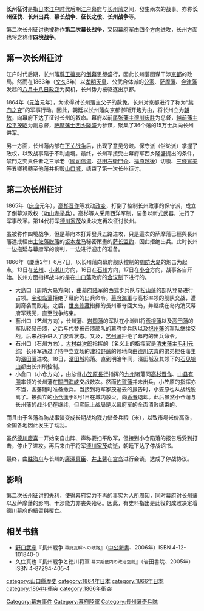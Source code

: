 {{japanese|japanese=長州征討|kana=ちょうしゅうせいとう|romaji=Chōshū-Seitou}}
{{warbox
| battle_name = 長州征討
| campaign = 長州征討
| colour_scheme = background:#ffccaa
| image = 
| caption = 
| conflict = 長州征討
| date = 1864年8月20日－1864年11月21日<br/>1866年6月7日－1866年8月1日
| place = 長州
| result = 長州藩勝利
| combatant1 = [[File:Ichimonjimitsuboshi.svg|20px]] [[長州藩|長州藩]]
| combatant2 =[[File:Flag_of_the_Tokugawa_Shogunate.svg|border]] [[德川幕府|德川幕府]]<br/>[[File:Hoshi_Umebachi_inverted.svg|20px]] [[伊予松山藩|伊予松山藩]]<br/>[[File:Japanese_crest_Tokugawa_Aoi.svg|20px]] [[濱田藩|濱田藩]]<br/>[[File:Japanese_crest_Hikone_Tachibana.svg|20px]] [[彥根藩|彥根藩]]<br/>[[File:Japanese_crest_Sakakibara_Genji_kuruma.svg|20px]] [[高田藩|高田藩]]<br/>[[File:Mon_ogasawara.svg|20px]] [[小仓藩|小仓藩]]<br/>[[File:Tokugawa_family_crest.svg|20px]] [[纪州藩|纪州藩]]<br/>[[File:Maru_juji.svg|20px]] [[薩摩藩|薩摩藩]]<br>（只在第一次參戰）
| commander1 = [[File:Ichimonjimitsuboshi.svg|20px]] [[高杉晋作|高杉晋作]]<br/>[[File:Ichimonjimitsuboshi.svg|20px]] [[世良修藏|世良修藏]]<br/>[[File:Ichimonjimitsuboshi.svg|20px]] [[大村益次郎|大村益次郎]]<br/>[[File:Ichimonjimitsuboshi.svg|20px]] [[山县有朋|山县有朋]]
| commander2 = [[File:Tokugawa_family_crest.svg|20px]] [[德川家茂|德川家茂]]<br/>[[File:Tokugawa_family_crest.svg|20px]] [[德川慶喜|德川慶喜]]
| strength1 = 4000長州藩兵
| strength2 = 150000幕軍及各藩聯軍
| casualties1 = 
| casualties2 = 
}}

'''长州征讨'''是指[[日本|日本]][[江户时代|江户时代]]后期[[江户幕府|江户幕府]]与[[长州藩|长州藩]]之间，發生兩次的战事。亦称'''长州征伐'''、'''长州出兵'''、'''幕长战争'''、'''征长之役'''、'''长州战争'''等。

第二次长州征讨也被称作'''第二次幕长战争'''，又因幕府军由四个方向进攻，长州方面也将之称作'''四境战争'''。

==第一次长州征讨==

江户时代后期，长州藩[[尊王攘夷|尊王攘夷]]的[[倒幕|倒幕]]思想盛行，因此长州藩图谋干涉[[京都|京都]]的政局。然而在1863年（[[文久|文久]]3年）以[[孝明天皇|孝明天皇]]、公武合体派的[[公家|公家]]、[[萨摩藩|萨摩藩]]、[[会津藩|会津藩]]发起的[[八月十八日政变|八月十八日政变]]为契机，长州势力被驱逐出京都。

1864年（[[元治|元治]]元年），为求得对长州藩主父子的赦免，长州对京都进行了称为“[[禁门之变|禁门之变]]”的军事行动。因此，朝廷以长州藩向京都御所开炮为由，将长州立为[[朝敌|朝敌]]，向幕府下达了征讨长州的敕命。幕府以前[[尾张藩|尾张藩主]][[德川庆胜|德川庆胜]]为总督，[[越前藩|越前藩主]][[松平茂昭|松平茂昭]]为副总督，[[萨摩藩|萨摩]][[藩士|藩士]][[西乡隆盛|西乡隆盛]]为参谋，聚集了36个藩的15万士兵向长州进军。

另一方面，长州藩内部在[[下关战争|下关战争]]后，出现了意见分歧。保守派（俗论派）掌握了政权，以致战事陷于不利處境。最终，长州军接受由幕府军西乡隆盛提出的条件，禁門之变責任者之三家老（[[國司親相|國司信濃]]、[[益田兼施|益田右衛門介]]、[[福原元僴|福原越後]]）切腹、[[三條實美|三條實美]]等五卿移轉至他藩并拆毁[[山口城|山口城]]，结束了第一次长州征讨。

==第二次长州征讨==

1865年（[[庆应|庆应]]元年），[[高杉晋作|高杉晋作]]等发动[[政变|政变]]，打倒了控制长州政事的保守派，成立了倒幕派政权（[[功山寺举兵|功山寺举兵]]）。高杉等人采用西洋军制，装备以新式武器，进行了军事改革。第14代将军[[德川家茂|德川家茂]]故此决定再次征讨长州。

虽被称作四境战争，但是幕府本打算發兵五路进攻，只是這次的萨摩藩已經與長州藩達成經由[[土佐藩|土佐藩]][[脱藩|脱藩]]的[[坂本龙马|坂本龙马]]秘密策畫的[[萨长盟约|萨长盟约]]，因此拒绝出兵。此时长州一边拖延与幕府军的谈判，一边进行迎击的准备。

1866年（慶應2年）6月7日，以长州藩向幕府舰队控制的[[周防大岛|周防大岛]]的炮击为起点，13日在[[艺州|艺州]]、[[小濑川|小濑川]]方向，16日在[[石州|石州]]方向，17日在[[小仓|小仓]]方向，战事各自开始。长州方面指挥战斗的是在[[山口藩|山口藩]]政府的[[合议制|合议制]]下进行的。

* 大島口（周防大岛方向），由[[幕府陆军|幕府陆军]]的西式步兵队与[[伊予松山藩|松山藩]]的部队登岛进行占领。[[宇和岛藩|宇和岛藩]]拒绝了幕府的出兵命令。[[幕府海軍|幕府海軍]]与高杉率领的舰队交战，遭到奇袭而败走。之后，[[世良修藏|世良修藏]]指揮的長州軍夺回大岛，并继续在岛内消灭幕府军残党，直至战争结束。
* 藝州口（艺州方向），长州藩、[[岩国藩|岩国藩]]的军队在小濑川将[[彥根藩|彥根藩]]以及[[高田藩|高田藩]]的军队轻易击溃，之后与代替被击溃部队的幕府步兵队以及[[纪州藩|纪州藩]]的军队继续交战。后来战争进入了胶着状态。又及，[[艺州藩|艺州藩]]拒绝了幕府的出兵命令。
* 石州口（石州方向），[[大村益次郎|大村益次郎]]指挥的（名义上的指挥官是[[清末藩|清末藩主]][[毛利元纯|毛利元纯]]）长州军通过了持中立立场的[[津和野藩|津和野藩]]的领地向由[[德川庆喜|德川庆喜]]的弟弟担任藩主的[[濱田藩|濱田藩]]进攻。18日，[[濱田城|濱田城]]陷落。直到明治年间，濱田城及其领下的[[石见银山|石见银山]]都由长州所控制。
* 小倉口（小仓方向），由总督[[小笠原長行|小笠原長行]]指挥的[[九州_(日本)|九州]]诸藩同[[高杉晋作|高杉晋作]]、[[山县有朋|山县有朋]]率领的长州藩在[[關門海峽|關門海峽]]交战数次。然而[[佐賀藩|佐賀藩]]并未出兵，小笠原的指挥亦不当，各藩随时准备撤兵。当接到将军家茂逝去的报告时，小笠原也从战线脱离了。被孤立的[[小仓藩|小仓藩]]于8月1日在城内放火，向[[香春町|香春]]退却。此后虽然小仓藩与长州藩的战斗仍在继续，但实际上战局是以幕府军的全面潰败结束的。

而且由于各藩為防战事演变成长期战均戮力储备兵粮（米），以致市場米价高涨，全国各地因此发生了动乱。

虽然[[德川慶喜|德川慶喜]]一开始亲自出阵、声称要扫平敌军，但接到小仓陷落的报告后受到打击，停止了进攻。再后来由于将军[[德川家茂|德川家茂]]病逝，朝廷下达了停战诏书。

最终，由[[胜海舟|胜海舟]]与长州的[[廣澤真臣|廣澤真臣]]、[[井上馨|井上馨]]在[[宫岛|宫岛]]进行会谈，达成了停战协议。

==影响==

第二次长州征讨的失利，使得幕府实力不再的事实为人所周知，同时幕府对长州藩以及萨摩藩的影响、干涉能力亦丧失殆尽。因此，有史料指出是此役的成败决定着德川幕府的續留與覆亡。

== 相关书籍 ==
* [[野口武彦|野口武彦]]『長州戦争 <small>幕府瓦解への岐路</small>』（[[中公新書|中公新書]]、2006年）ISBN 4-12-101840-0
* 久住真也『長州戦争と徳川将軍 <small>幕末期畿内の政治空間</small>』（岩田書院、2005年）ISBN 4-87294-405-4

{{江戶時代軍事衝突}}

[[Category:幕末事件|Category:幕末事件]]
[[Category:幕府陸軍|Category:幕府陸軍]]
[[Category:長州藩奇兵隊|Category:長州藩奇兵隊]]
[[category:山口縣歷史|category:山口縣歷史]]
[[category:1864年日本|category:1864年日本]]
[[category:1866年日本|category:1866年日本]]
[[category:1864年衝突|category:1864年衝突]]
[[category:1866年衝突|category:1866年衝突]]